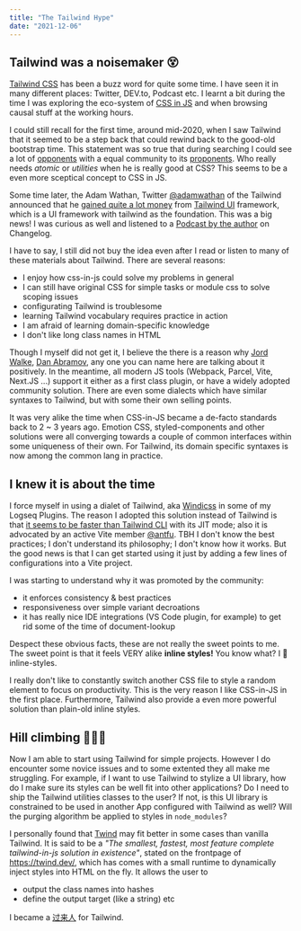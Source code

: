 ```yaml
---
title: "The Tailwind Hype"
date: "2021-12-06"
---
```


## Tailwind was a noisemaker 😵

[Tailwind CSS](https://tailwindcss.com/) has been a buzz word for quite some time. I have seen it in many different places: Twitter, DEV.to, Podcast etc. I learnt a bit during the time I was exploring the eco-system of [CSS in JS](/posts/css-in-js) and when browsing causal stuff at the working hours.

I could still recall for the first time, around mid-2020, when I saw Tailwind that it seemed to be a step back that could rewind back to the good-old bootstrap time. This statement was so true that during searching I could see a lot of [opponents](https://dev.to/jaredcwhite/why-tailwind-isn-t-for-me-5c90) with a equal community to its [proponents](https://www.swyx.io/why-tailwind/). Who really needs _atomic_ or _utilities_ when he is really good at CSS? This seems to be a even more sceptical concept to CSS in JS.

Some time later, the <note label="author">Adam Wathan, Twitter [@adamwathan](https://twitter.com/adamwathan)</note> of the Tailwind announced that he [gained quite a lot money](https://adamwathan.me/tailwindcss-from-side-project-byproduct-to-multi-mullion-dollar-business/) from [Tailwind UI](https://tailwindui.com/) framework, which is a UI framework with tailwind as the foundation.
This was a big news! I was curious as well and listened to a [Podcast by the author](https://changelog.com/news/the-tailwind-beneath-my-wings-nLXW) on Changelog.

I have to say, I still did not buy the idea even after I read or listen to many of these materials about Tailwind. There are several reasons:

- I enjoy how css-in-js could solve my problems in general
- I can still have original CSS for simple tasks or module css to solve scoping issues
- configurating Tailwind is troublesome
- learning Tailwind vocabulary requires practice in action
- I am afraid of learning domain-specific knowledge
- I don't like long class names in HTML

Though I myself did not get it, I believe the there is a reason why <note label="opinion leaders">[Jord Walke](https://twitter.com/jordwalke/status/1374674525762166784), [Dan Abramov](https://twitter.com/dan_abramov/status/1452324924421550080), any one you can name here</note> are talking about it positively. In the meantime, all modern JS tools (Webpack, Parcel, Vite, Next.JS ...) support it either as a first class plugin, or have a widely adopted community solution. There are even some dialects which have similar syntaxes to Tailwind, but with some their own selling points.

It was very alike the time when CSS-in-JS became a de-facto standards back to 2 ~ 3 years ago. Emotion CSS, styled-components and other solutions were all converging towards a couple of common interfaces within some uniqueness of their own. For Tailwind, its domain specific syntaxes is now among the common lang in practice.

## I knew it is about the time

I force myself in using a dialet of Tailwind, aka [Windicss](https://windicss.org/) in some of my Logseq Plugins. The reason I adopted this solution instead of Tailwind is that [it seems to be faster than Tailwind CLI](https://antfu.me/posts/reimagine-atomic-css)
with its JIT mode; also it is advocated by an active Vite member [@antfu](https://github.com/antfu).
TBH I don't know the best practices; I don't understand its philosophy; I don't know
how it works. But the good news is that I can get started using it just by adding
a few lines of configurations into a Vite project.

I was starting to understand why it was promoted by the community:

- it enforces consistency & best practices
- responsiveness over simple variant decroations
- it has really nice IDE integrations (VS Code plugin, for example) to get rid some of the time of document-lookup

Despect these obvious facts, these are not really the sweet points to me.
The sweet point is that
it feels VERY alike **inline styles!** You know what? I 💙 inline-styles.

I really don't like to constantly switch another CSS file to style a random element to focus on productivity. This is the very reason I like CSS-in-JS in the first place. Furthermore, Tailwind also provide a even more powerful solution than plain-old inline styles.

## Hill climbing 🧗🏻‍♂️

Now I am able to start using Tailwind for simple projects. However I do encounter some novice issues and to some extented they all make me struggling. For example, if I want to use Tailwind to stylize a UI library, how do I make sure its styles can be well fit into other applications? Do I need to ship the Tailwind utilities classes to the user? If not, is this UI library is constrained to be used in another App configured with Tailwind as well? Will the purging algorithm be applied to styles in `node_modules`?

I personally found that [Twind](https://twind.dev/) may fit better in some cases than vanilla Tailwind. It is said to be a <note label="tailwind-in-js">_"The smallest, fastest, most feature complete tailwind-in-js solution in existence"_, stated on the frontpage of https://twind.dev/</note>, which has comes with a small runtime to dynamically inject styles into HTML on the fly. It allows the user to

- output the class names into hashes
- define the output target (like a string) etc

I became a [过来人](https://www.swyx.io/guo-lai-ren/) for Tailwind.
